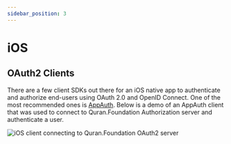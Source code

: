 ```yaml
---
sidebar_position: 3
---
```


# iOS

<PartialIntro />
<PartialObtainClientCredentials />

## OAuth2 Clients

There are a few client SDKs out there for an iOS native app to authenticate and authorize end-users using OAuth 2.0 and OpenID Connect. One of the most recommended ones is [AppAuth](https://github.com/openid/AppAuth-iOS). Below is a demo of an AppAuth client that was used to connect to Quran.Foundation Authorization server and authenticate a user.

<img alt="iOS client connecting to Quran.Foundation OAuth2 server" src="/img/mobile-auth/iOS.gif" />
